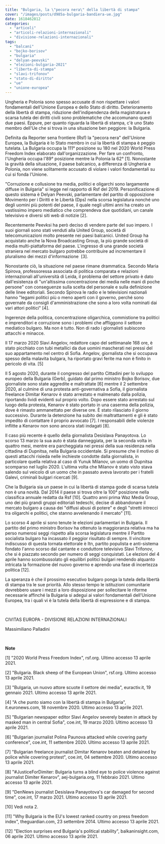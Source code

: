 ```yaml
---
title: "Bulgaria, la \"pecora nera\" della libertà di stampa"
cover: "/images/posts/d985a-bulgaria-bandiera-ue.jpg"
date: 1618462812
categories:
  - "articoli"
  - "articoli-relazioni-internazionali"
  - "divisione-relazioni-internazionali"
tags: 
  - "balcani"
  - "bojko-borisov"
  - "bulgaria"
  - "delyan-peevski"
  - "elezioni-bulgaria-2021"
  - "liberta-di-stampa"
  - "slavi-trifonov"
  - "stato-di-diritto"
  - "ue"
  - "unione-europea"
---
```


Ungheria e Polonia sono spesso accusate di non rispettare i valori fondamentali dell'Unione Europea e dello Stato di diritto. Deterioramento della libertà di stampa, riduzione dell'indipendenza della magistratura e scarsa tutela dei diritti civili sono problematiche che accomunano questi due paesi. Eppure, per quanto riguarda la libertà di stampa, c'è uno Stato membro dell'Ue che si trova in una situazione ben peggiore: la Bulgaria.

Definita da Reporter sena frontiere (Rsf) la "pecora nera" dell'Unione Europea, la Bulgaria è lo Stato membro in cui la libertà di stampa è peggio tutelata. La Bulgaria occupa la 111° posizione su 180 nel 2020 World Press Freedom Index elaborato dall'organizzazione. Per fare un confronto, l'Ungheria occupa l'89° posizione mentre la Polonia la 62° \[1\]. Nonostante la gravità della situazione, il paese balcanico, a differenza di Ungheria e Polonia, non viene solitamente accusato di violare i valori fondamentali su cui si fonda l'Unione.

"Corruzione e collusione tra media, politici e oligarchi sono largamente diffuse in Bulgaria" si legge nel rapporto di Rsf del 2019. Personificazione di questo sistema è Delyan Peevski, parlamentare del partito di opposizione Movimento per i Diritti e le Libertà (Dps) nella scorsa legislatura nonché uno degli uomini più potenti del paese, il quale negli ultimi anni ha creato un vastissimo impero mediatico che comprendeva due quotidiani, un canale televisivo e diversi siti web di notizie \[2\].

Recentemente Peevksi ha però deciso di vendere parte del suo impero. I suoi giornali sono stati venduti alla United Group, società di telecomunicazioni molto presente nei paesi balcanici. United Group ha acquistato anche la Nova Broadcasting Group, la più grande società di media multi-piattaforma del paese. L'ingresso di una grande società straniera nel mercato bulgaro potrebbe contribuire ad incrementare il pluralismo dei mezzi d'informazione  \[3\].

Nonostante ciò, la situazione nel paese rimane drammatica. Secondo Maria Spirova, professoressa associata di politica comparata e relazioni internazionali all'università di Leida, il problema del settore privato è dato dall'esistenza di "un'altissima concentrazione dei media nelle mani di poche persone" con conseguenze sulla scelta del personale e sulla definizione delle linee editoriali. Secondo Spirova le radio e le televisioni nazionali hanno "legami politici più o meno aperti con il governo, perché sono governate da consigli d'amministrazione che sono a loro volta nominati dai vari attori politici" \[4\].

Ingerenze della politica, concentrazione oligarchica, commistione tra politici e imprenditori e corruzione sono i problemi che affliggono il settore mediatico bulgaro. Ma non è tutto. Non di rado i giornalisti subiscono attacchi e minacce.

Il 17 marzo 2020 Slavi Angelov, redattore capo del settimanale 168 ore, è stato picchiato con tubi metallici da due uomini mascherati nei pressi del suo appartamento nel centro di Sofia. Angelov, giornalista che si occupava spesso della malavita bulgara, ha riportato gravi ferite ma non è finito in pericolo di vita. \[5\]

Il 5 agosto 2020, durante il congresso del partito Cittadini per lo sviluppo europeo della Bulgaria (Gerb), guidato dal primo ministro Bojko Borisov, due giornaliste sono state aggredite e maltrattate \[6\] mentre il 2 settembre 2020, al culmine di una protesta anti-governativa a Sofia, il giornalista freelance Dimitar Kenarov è stato arrestato e malmenato dalla polizia, riportando lividi evidenti sul proprio volto. Dopo essere stato arrestato sul luogo della protesta, Kenarov è stato portato in una caserma della polizia, dove è rimasto ammanettato per diverse ore. È stato rilasciato il giorno successivo. Durante la detenzione ha subito dei maltrattamenti e gli è stato impedito di contattare il proprio avvocato \[7\]. I responsabili delle violenze inflitte a Kenarov non sono ancora stati indagati \[8\].

Il caso più recente è quello della giornalista Desislava Panayotova. Lo scorso 13 marzo la sua auto è stata danneggiata, per la seconda volta in quattro mesi, mentre era parcheggiata nei pressi della sua residenza nella cittadina di Dupnitsa, nella Bulgaria occidentale. Si presume che il motivo di questi attacchi risieda nelle inchieste condotte dalla giornalista, in particolare quella relativa al caso di Yunuk Milanov, un uomo di Dupnitsa scomparso nel luglio 2020. L'ultima volta che Milanov è stato visto stava salendo sul veicolo di un uomo che in passato aveva lavorato per i fratelli Galevi, criminali bulgari ricercati \[9\].

Che la Bulgaria sia un paese in cui la libertà di stampa gode di scarsa tutela non è una novità. Dal 2014 il paese si trova oltre la 100° posizione nella classifica annuale redatta da Rsf \[10\]. Quattro anni prima Waz Media Group, uno dei più grandi gruppi editoriali tedeschi, decise di abbandonare il mercato bulgaro a causa dei "diffusi abusi di potere" e degli "stretti intrecci tra oligarchi e politici, che stanno avvelenando il mercato" \[11\].

Lo scorso 4 aprile si sono tenute le elezioni parlamentari in Bulgaria. Il partito del primo ministro Borisov ha ottenuto la maggioranza relativa ma ha perso numerosi seggi rispetto alla scorsa legislatura mentre il Partito socialista bulgaro ha incassato il peggior risultato di sempre. Il vincitore indiscusso di questa tornata elettorale è Itn, partito populista e anti-sistema fondato l'anno scorso dal cantante e conduttore televisivo Slavi Trifonov, che si è piazzato secondo per numero di seggi conquistati. Le elezioni del 4 aprile hanno scombussolato gli equilibri politici bulgari rendendo alquanto intricata la formazione del nuovo governo e aprendo una fase di incertezza politica \[12\].

La speranza è che il prossimo esecutivo bulgaro ponga la tutela della libertà di stampa tra le sue priorità. Allo stesso tempo le istituzioni comunitarie dovrebbero usare i mezzi a loro disposizione per sollecitare le riforme necessarie affinché la Bulgaria si adegui ai valori fondamentali dell'Unione Europea, tra i quali vi è la tutela della libertà di espressione e di stampa.

 

CIVITAS EUROPA - DIVISIONE RELAZIONI INTERNAZIONALI

Massimiliano Palladini

 

**Note**

\[1\] "2020 World Press Freedom Index", rsf.org. Ultimo accesso 13 aprile 2021.

\[2\] "Bulgaria. Black sheep of the European Union", rsf.org. Ultimo accesso 13 aprile 2021.

\[3\] "Bulgaria, un nuovo attore scuote il settore dei media", euractiv.it, 19 gennaio 2021. Ultimo accesso 13 aprile 2021.

\[4\] "A che punto siamo con la libertà di stampa in Bulgaria", it.euronews.com, 18 novembre 2020. Ultimo accesso 13 aprile 2021.

\[5\] "Bulgarian newspaper editor Slavi Angelov severely beaten in attack by masked man in central Sofia", coe.int, 19 marzo 2020. Ultimo accesso 13 aprile 2021.

\[6\] "Bulgarian journalist Polina Paunova attacked while covering party conference", coe.int, 11 settembre 2020. Ultimo accesso 13 aprile 2021.

\[7\] "Bulgarian freelance journalist Dimitar Kenarov beaten and detained by police while covering protest", coe.int, 04 settembre 2020. Ultimo accesso 13 aprile 2021.

\[8\] "#JusticeForDimiter: Bulgaria turns a blind eye to police violence against journalist Dimiter Kenarov", aej-bulgaria.org, 11 febbraio 2021. Ultimo accesso 13 aprile 2021.

\[9\] "DenNews journalist Desislava Panayotova's car damaged for second time", coe.int, 17 marzo 2021. Ultimo accesso 13 aprile 2021.

\[10\] Vedi nota 2.

\[11\] "Why Bulgaria is the EU's lowest ranked country on press freedom index", theguardian.com, 23 settembre 2014. Ultimo accesso 13 aprile 2021.

\[12\] "Election surprises end Bulgaria's political stability", balkaninsight.com, 06 aprile 2021. Ultimo accesso 13 aprile 2021.
